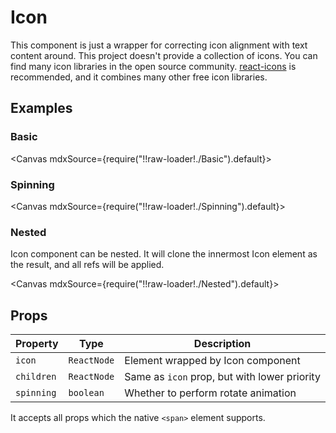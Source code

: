 
<Meta title="Views/Icon" />

# Icon

This component is just a wrapper for correcting icon alignment with text content around. This project doesn't provide a collection of icons. You can find many icon libraries in the open source community. [react-icons](https://react-icons.github.io/react-icons) is recommended, and it combines many other free icon libraries.

## Examples

### Basic

<Canvas mdxSource={require("!!raw-loader!./Basic").default}>
  <Story id="examples-icon--basic" />
</Canvas>

### Spinning

<Canvas mdxSource={require("!!raw-loader!./Spinning").default}>
  <Story id="examples-icon--spinning" />
</Canvas>

### Nested

Icon component can be nested. It will clone the innermost Icon element as the result, and all refs will be applied.

<Canvas mdxSource={require("!!raw-loader!./Nested").default}>
  <Story id="examples-icon--nested" />
</Canvas>

## Props

| Property   | Type        | Description                                  |
| ---------- | ----------- | -------------------------------------------- |
| `icon`     | `ReactNode` | Element wrapped by Icon component            |
| `children` | `ReactNode` | Same as `icon` prop, but with lower priority |
| `spinning` | `boolean`   | Whether to perform rotate animation          |

It accepts all props which the native `<span>` element supports.
